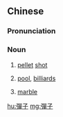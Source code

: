 {{also|弹子}}
==Chinese==
{{zh-forms|s=弹子}}

===Pronunciation===
{{zh-pron
|m=dànzi
|cat=n
}}

===Noun===
{{zh-noun}}

# [[pellet]] [[shot]]
# {{lb|zh|dialectal}} [[pool]], [[billiards]]
# {{lb|zh|dialectal}} [[marble]]

[[hu:彈子]]
[[mg:彈子]]